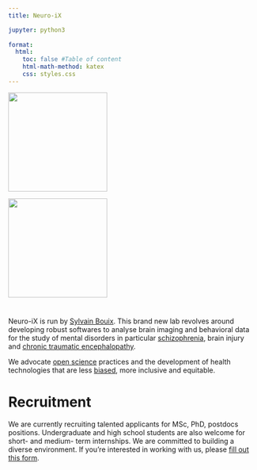 ```yaml
---
title: Neuro-iX

jupyter: python3
    
format:
  html:
    toc: false #Table of content
    html-math-method: katex
    css: styles.css
---
```

<!-- 
#subtitle: "Neuro-iX <br> Lab of Neuro-informatics <br> École de Technologie Supérieure"

#about: 
  #id: hero-heading
  #template: trestles
  #image: images/logos/Neuro-iX-2-transparent-fluo.png
  #image-shape: round
  #image-width: 15em
  #links:
    #- icon: linkedin
      #text: LinkedIn
      #href: https://www.linkedin.com/search/results/all/?fetchDeterministicClustersOnly=true&heroEntityKey=urn%3Ali%3Afsd_profile%3AACoAAAE54G0B9SjSTi14XXga3b5V66C7b9BTXFI&keywords=sylvain%20bouix&origin=RICH_QUERY_TYPEAHEAD_HISTORY&position=0&searchId=90ed282e-d341-4c4e-8b36-131ab83ec6ea&sid=nWS
      #target: _blank
    #- icon: github
      #text: GitHub
      #href: https://github.com/Neuro-iX
      #target: _blank
    #- icon: envelope
      #text: Email
      #href: mailto:sylvain.bouix@etsmtl.ca   
      #target: _blank
    #- icon: images/icons/twitter.png
    #  text: Twitter
    #  href: https://twitter.com
    #  target: _blank
-->


:::{#hero-heading}
:::

:::{.light-mode}
![](images/logos/Neuro-iX-croped.png){fig-align="center" width=200}
:::

:::{.dark-mode}
![](images/logos/Neuro-iX-croped-modified.png){fig-align="center" width=200}
:::

# {.centering .unnumbered .unlisted}
<!--[{{< bi linkedin size=2em color=cornflowerblue label="Thumbs up" >}}](https://www.linkedin.com/search/results/all/?fetchDeterministicClustersOnly=true&heroEntityKey=urn%3Ali%3Afsd_profile%3AACoAAAE54G0B9SjSTi14XXga3b5V66C7b9BTXFI&keywords=sylvain%20bouix&origin=RICH_QUERY_TYPEAHEAD_HISTORY&position=0&searchId=90ed282e-d341-4c4e-8b36-131ab83ec6ea&sid=nWS){target="_blank"} 
[{{< bi github size=2em color=cornflowerblue label="Thumbs up" >}}](https://github.com/Neuro-iX){target="_blank"} 
[{{< bi envelope size=2em color=cornflowerblue label="Thumbs up" >}}](mailto:sylvain.bouix@etsmtl.ca){target="_blank"} 
-->
Neuro-iX is run by [Sylvain Bouix](https://sbouix.github.io/){target="_blank"}. This brand new lab revolves around developing robust softwares to analyse brain imaging and behavioral data for the study of mental disorders in particular [schizophrenia](https://www.ampscz.org/){target="_blank"}, brain injury and [chronic traumatic encephalopathy](https://diagnosecte.com/){target="_blank"}. 

We advocate [open science](https://science.gc.ca/site/science/en/open-science-helping-make-science-accessible-all-canadians){target="_blank"} practices and the development of health technologies that are less [biased](https://www.nature.com/articles/s41467-017-00908-7){target="_blank"}, more inclusive and equitable.


# Recruitment

We are currently recruiting talented applicants for MSc, PhD, postdocs positions. Undergraduate and high school students are also welcome for short- and medium- term internships. We are committed to building a diverse environment. If you’re interested in working with us, please [fill out this form](https://docs.google.com/forms/d/e/1FAIpQLSfUGxxQXknK1EXk4omb1Iyi5yVZHz5zsrpesy027biK0POcrg/viewform){target="_blank"}.
